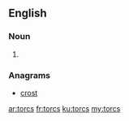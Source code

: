 ==English==

===Noun===
{{head|en|noun plural form}}

# {{plural of|torc|lang=en}}

===Anagrams===
* [[crost#English|crost]]

[[ar:torcs]]
[[fr:torcs]]
[[ku:torcs]]
[[my:torcs]]